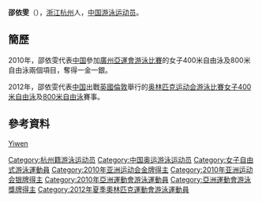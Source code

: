 {{Infobox Swimmer
| swimmername = 邵依雯
| image = 
| imagesize = 
| caption = 
| fullname =   
| nationality = {{PRC}}
| strokes = [[自由泳|自由泳]]
| club = 
| collegeteam = 
| birth_date      = {{birth_date_and_age|1995|3|10}}<ref name="伦敦奥运">{{cite web|title=2012伦敦奥运会中国体育代表团成员名录 - 邵依雯|url=http://2012teamchina.olympic.cn/index.php/personview/persons/15973|accessdate=2012-07-18|archive-date=2012-07-31|archive-url=https://web.archive.org/web/20120731203233/http://2012teamchina.olympic.cn/index.php/personview/persons/15973|dead-url=no}}{{zh-cn}}</ref>
| birth_place     = {{CHN}}[[浙江省|浙江省]][[杭州市|杭州市]]
| height         = {{height|m=1.71}}<ref name="伦敦奥运"/>
| weight         = {{weight|kg=56}}<ref name="伦敦奥运"/> 
| medaltemplates =
{{MedalCountry | {{CHN}} }}
{{MedalSport|[[游泳|游泳]]}}
{{MedalCompetition|[[亞洲運動會|亞洲運動會]]}}
{{MedalGold|[[2010年亞洲運動會|2010年 廣州]]|400米自由泳}}
{{MedalSilver|[[2010年亞洲運動會|2010年 廣州]]|800米自由泳}}
}}
'''邵依雯'''（{{bd|1995年|3月10日|catIdx=SHAO Yiwen}}），[[浙江|浙江]][[杭州|杭州]]人，[[中华人民共和国|中国]][[游泳|游泳]][[运动员|运动员]]。

== 簡歷 ==
2010年，邵依雯代表[[2010年亚洲运动会中国代表团|中国]]參加[[2010年亞洲運動會|廣州亞運會]][[2010年亞洲運動會游泳比賽|游泳比賽]]的女子400米自由泳及800米自由泳兩個項目，奪得一金一銀。

2012年，邵依雯代表[[2012年夏季奥林匹克运动会中国代表团|中国]]出戰[[英國|英國]][[倫敦|倫敦]]舉行的[[2012年夏季奥林匹克运动会|奥林匹克运动会]][[2012年夏季奧林匹克運動會游泳比賽|游泳比賽]][[2012年夏季奧林匹克運動會女子400米自由泳比賽|女子400米自由泳]]及[[2012年夏季奧林匹克運動會女子800米自由泳比賽|800米自由泳]]賽事。

== 參考資料 ==
{{Reflist}}

{{2012 China Olympic Swimming Team}}
{{亚洲运动会游泳比赛女子400米自由泳冠军}}

{{Authority control}}
{{DEFAULTSORT:SHAO Yiwen}}
[[category:邵姓|Yiwen]]
[[Category:杭州籍游泳运动员|Category:杭州籍游泳运动员]]
[[Category:中国奥运游泳运动员|Category:中国奥运游泳运动员]]
[[Category:女子自由式游泳運動員|Category:女子自由式游泳運動員]]
[[Category:2010年亚洲运动会金牌得主|Category:2010年亚洲运动会金牌得主]]
[[Category:2010年亚洲运动会银牌得主|Category:2010年亚洲运动会银牌得主]]
[[Category:2010年亞洲運動會游泳運動員|Category:2010年亞洲運動會游泳運動員]]
[[Category:亞洲運動會游泳獎牌得主|Category:亞洲運動會游泳獎牌得主]]
[[Category:2012年夏季奧林匹克運動會游泳運動員|Category:2012年夏季奧林匹克運動會游泳運動員]]